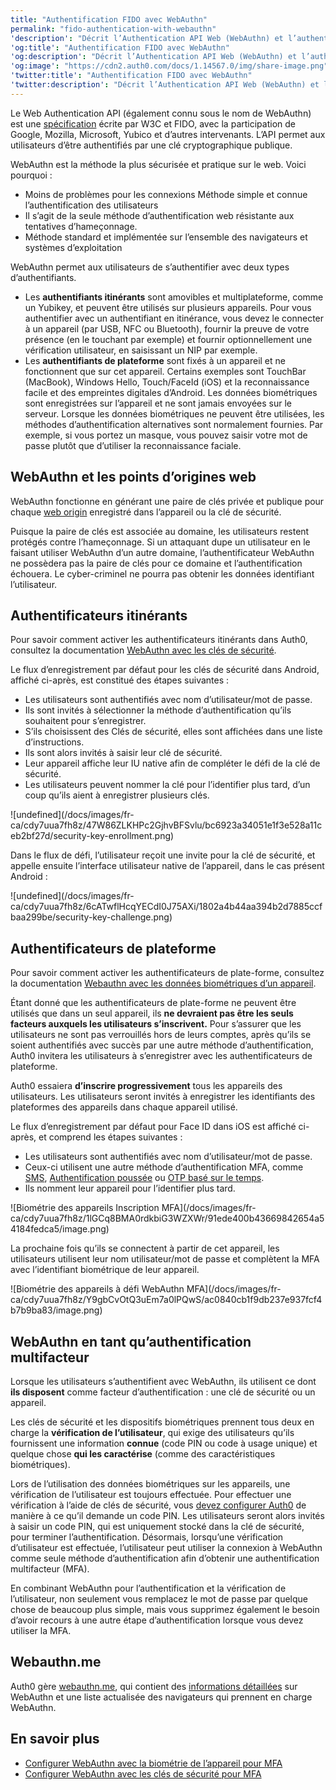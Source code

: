 ```yaml
---
title: "Authentification FIDO avec WebAuthn"
permalink: "fido-authentication-with-webauthn"
'description': "Décrit l’Authentication API Web (WebAuthn) et l’authentification basée sur FIDO, et comment elle fonctionne avec l’authentification multifacteur (MFA) Auth0."
'og:title': "Authentification FIDO avec WebAuthn"
'og:description': "Décrit l’Authentication API Web (WebAuthn) et l’authentification basée sur FIDO, et comment elle fonctionne avec l’authentification multifacteur (MFA) Auth0."
'og:image': "https://cdn2.auth0.com/docs/1.14567.0/img/share-image.png"
'twitter:title': "Authentification FIDO avec WebAuthn"
'twitter:description': "Décrit l’Authentication API Web (WebAuthn) et l’authentification basée sur FIDO, et comment elle fonctionne avec l’authentification multifacteur (MFA) Auth0."
---
```


Le Web Authentication API (également connu sous le nom de WebAuthn) est une [spécification](https://www.w3.org/TR/webauthn/) écrite par W3C et FIDO, avec la participation de Google, Mozilla, Microsoft, Yubico et d’autres intervenants. L’API permet aux utilisateurs d’être authentifiés par une clé cryptographique publique.

WebAuthn est la méthode la plus sécurisée et pratique sur le web. Voici pourquoi :

* Moins de problèmes pour les connexions Méthode simple et connue l’authentification des utilisateurs
* Il s’agit de la seule méthode d’authentification web résistante aux tentatives d’hameçonnage.
* Méthode standard et implémentée sur l’ensemble des navigateurs et systèmes d’exploitation

WebAuthn permet aux utilisateurs de s’authentifier avec deux types d’authentifiants.

* Les **authentifiants itinérants** sont amovibles et multiplateforme, comme un Yubikey, et peuvent être utilisés sur plusieurs appareils. Pour vous authentifier avec un authentifiant en itinérance, vous devez le connecter à un appareil (par USB, NFC ou Bluetooth), fournir la preuve de votre présence (en le touchant par exemple) et fournir optionnellement une vérification utilisateur, en saisissant un NIP par exemple.
* Les **authentifiants de plateforme** sont fixés à un appareil et ne fonctionnent que sur cet appareil. Certains exemples sont TouchBar (MacBook), Windows Hello, Touch/FaceId (iOS) et la reconnaissance facile et des empreintes digitales d’Android. Les données biométriques sont enregistrées sur l’appareil et ne sont jamais envoyées sur le serveur. Lorsque les données biométriques ne peuvent être utilisées, les méthodes d’authentification alternatives sont normalement fournies. Par exemple, si vous portez un masque, vous pouvez saisir votre mot de passe plutôt que d’utiliser la reconnaissance faciale.

## WebAuthn et les points d’origines web

WebAuthn fonctionne en générant une paire de clés privée et publique pour chaque [web origin](https://en.wikipedia.org/wiki/Same-origin_policy) enregistré dans l’appareil ou la clé de sécurité.

Puisque la paire de clés est associée au domaine, les utilisateurs restent protégés contre l’hameçonnage. Si un attaquant dupe un utilisateur en le faisant utiliser WebAuthn d’un autre domaine, l’authentificateur WebAuthn ne possèdera pas la paire de clés pour ce domaine et l’authentification échouera. Le cyber-criminel ne pourra pas obtenir les données identifiant l’utilisateur.

## Authentificateurs itinérants

Pour savoir comment activer les authentificateurs itinérants dans Auth0, consultez la documentation [WebAuthn avec les clés de sécurité](/docs/fr-ca/secure/multi-factor-authentication/fido-authentication-with-webauthn/configure-webauthn-security-keys-for-mfa).

Le flux d’enregistrement par défaut pour les clés de sécurité dans Android, affiché ci-après, est constitué des étapes suivantes :

* Les utilisateurs sont authentifiés avec nom d’utilisateur/mot de passe.
* Ils sont invités à sélectionner la méthode d’authentification qu’ils souhaitent pour s’enregistrer.
* S’ils choisissent des Clés de sécurité, elles sont affichées dans une liste d’instructions.
* Ils sont alors invités à saisir leur clé de sécurité.
* Leur appareil affiche leur IU native afin de compléter le défi de la clé de sécurité.
* Les utilisateurs peuvent nommer la clé pour l’identifier plus tard, d’un coup qu’ils aient à enregistrer plusieurs clés.

<Frame>![undefined](/docs/images/fr-ca/cdy7uua7fh8z/47W86ZLKHPc2GjhvBFSvlu/bc6923a34051e1f3e528a11ceb2bf27d/security-key-enrollment.png)</Frame>

Dans le flux de défi, l’utilisateur reçoit une invite pour la clé de sécurité, et appelle ensuite l’interface utilisateur native de l’appareil, dans le cas présent Android :

<Frame>![undefined](/docs/images/fr-ca/cdy7uua7fh8z/6cATwflHcqYECdI0J75AXi/1802a4b44aa394b2d7885ccfbaa299be/security-key-challenge.png)</Frame>

## Authentificateurs de plateforme

Pour savoir comment activer les authentificateurs de plate-forme, consultez la documentation [Webauthn avec les données biométriques d’un appareil](/docs/fr-ca/secure/multi-factor-authentication/fido-authentication-with-webauthn/configure-webauthn-device-biometrics-for-mfa).

Étant donné que les authentificateurs de plate-forme ne peuvent être utilisés que dans un seul appareil, ils **ne devraient pas être les seuls facteurs auxquels les utilisateurs s’inscrivent.** Pour s’assurer que les utilisateurs ne sont pas verrouillés hors de leurs comptes, après qu’ils se soient authentifiés avec succès par une autre méthode d’authentification, Auth0 invitera les utilisateurs à s’enregistrer avec les authentificateurs de plateforme.

Auth0 essaiera **d’inscrire progressivement** tous les appareils des utilisateurs. Les utilisateurs seront invités à enregistrer les identifiants des plateformes des appareils dans chaque appareil utilisé.

Le flux d’enregistrement par défaut pour Face ID dans iOS est affiché ci-après, et comprend les étapes suivantes :

* Les utilisateurs sont authentifiés avec nom d’utilisateur/mot de passe.
* Ceux-ci utilisent une autre méthode d’authentification <Tooltip href="/docs/docs/fr-ca/glossary?term=multifactor-authentication" tip="Authentification multifacteur (MFA)
Processus d’authentification de l’utilisateur qui utilise un facteur en plus du nom d’utilisateur et du mot de passe, tel qu’un code par SMS." cta="Voir le glossaire">MFA</Tooltip>, comme [SMS](/docs/fr-ca/secure/multi-factor-authentication/multi-factor-authentication-factors/configure-sms-voice-notifications-mfa), [Authentification poussée](/docs/fr-ca/secure/multi-factor-authentication/multi-factor-authentication-factors/configure-push-notifications-for-mfa) ou [OTP basé sur le temps](/docs/fr-ca/secure/multi-factor-authentication/multi-factor-authentication-factors/configure-otp-notifications-for-mfa).
* Ils nomment leur appareil pour l’identifier plus tard.

<Frame>![Biométrie des appareils Inscription MFA](/docs/images/fr-ca/cdy7uua7fh8z/1lGCq8BMA0rdkbiG3WZXWr/91ede400b43669842654a54184fedca5/image.png)</Frame>

La prochaine fois qu’ils se connectent à partir de cet appareil, les utilisateurs utilisent leur nom utilisateur/mot de passe et complètent la MFA avec l’identifiant biométrique de leur appareil.

<Frame>![Biométrie des appareils à défi WebAuthn MFA](/docs/images/fr-ca/cdy7uua7fh8z/Y9gbCvOtQ3uEm7a0lPQwS/ac0840cb1f9db237e937fcf4b7b9ba83/image.png)</Frame>

## WebAuthn en tant qu’authentification multifacteur

<Callout icon="file-lines" color="#0EA5E9" iconType="regular">

Lorsque les utilisateurs s’authentifient avec WebAuthn, ils utilisent ce dont **ils disposent** comme facteur d’authentification : une clé de sécurité ou un appareil.

Les clés de sécurité et les dispositifs biométriques prennent tous deux en charge la **vérification de l’utilisateur**, qui exige des utilisateurs qu’ils fournissent une information **connue** (code PIN ou code à usage unique) et quelque chose **qui les caractérise** (comme des caractéristiques biométriques).

Lors de l’utilisation des données biométriques sur les appareils, une vérification de l’utilisateur est toujours effectuée. Pour effectuer une vérification à l’aide de clés de sécurité, vous [devez configurer Auth0](/docs/fr-ca/secure/multi-factor-authentication/fido-authentication-with-webauthn/configure-webauthn-security-keys-for-mfa) de manière à ce qu’il demande un code PIN. Les utilisateurs seront alors invités à saisir un code PIN, qui est uniquement stocké dans la clé de sécurité, pour terminer l’authentification. Désormais, lorsqu’une vérification d’utilisateur est effectuée, l’utilisateur peut utiliser la connexion à WebAuthn comme seule méthode d’authentification afin d’obtenir une authentification multifacteur (MFA).

En combinant WebAuthn pour l’authentification et la vérification de l’utilisateur, non seulement vous remplacez le mot de passe par quelque chose de beaucoup plus simple, mais vous supprimez également le besoin d’avoir recours à une autre étape d’authentification lorsque vous devez utiliser la MFA.

</Callout>

## Webauthn.me

Auth0 gère [webauthn.me](https://a0.to/webauthme-auth0-docs), qui contient des [informations détaillées](https://webauthn.me/introduction) sur WebAuthn et une liste actualisée des navigateurs qui prennent en charge WebAuthn.

## En savoir plus

* [Configurer WebAuthn avec la biométrie de l’appareil pour MFA](/docs/fr-ca/secure/multi-factor-authentication/fido-authentication-with-webauthn/configure-webauthn-device-biometrics-for-mfa)
* [Configurer WebAuthn avec les clés de sécurité pour MFA](/docs/fr-ca/secure/multi-factor-authentication/fido-authentication-with-webauthn/configure-webauthn-security-keys-for-mfa)